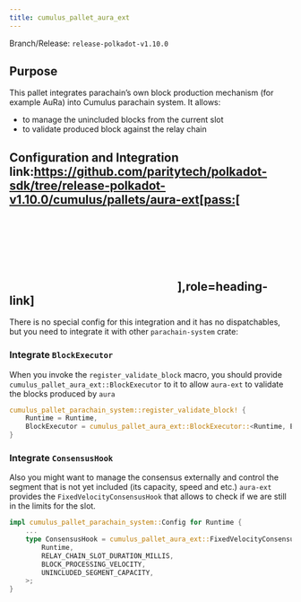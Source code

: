```yaml
---
title: cumulus_pallet_aura_ext
---
```


Branch/Release: `release-polkadot-v1.10.0`

## Purpose

This pallet integrates parachain’s own block production mechanism (for example AuRa) into Cumulus parachain system. It allows:

* to manage the unincluded blocks from the current slot
* to validate produced block against the relay chain

## Configuration and Integration link:https://github.com/paritytech/polkadot-sdk/tree/release-polkadot-v1.10.0/cumulus/pallets/aura-ext[pass:[<svg class="icon"><use href="#github-icon"/></svg>],role=heading-link]

There is no special config for this integration and it has no dispatchables, but you need to integrate it with other `parachain-system` crate:

### Integrate `BlockExecutor`

When you invoke the `register_validate_block` macro, you should provide `cumulus_pallet_aura_ext::BlockExecutor` to it to allow `aura-ext` to validate the blocks produced by `aura`

```rust
cumulus_pallet_parachain_system::register_validate_block! {
    Runtime = Runtime,
    BlockExecutor = cumulus_pallet_aura_ext::BlockExecutor::<Runtime, Executive>,
}
```

### Integrate `ConsensusHook`

Also you might want to manage the consensus externally and control the segment that is not yet included (its capacity, speed and etc.) `aura-ext` provides the `FixedVelocityConsensusHook` that allows to check if we are still in the limits for the slot.

```rust
impl cumulus_pallet_parachain_system::Config for Runtime {
    ...
    type ConsensusHook = cumulus_pallet_aura_ext::FixedVelocityConsensusHook<
        Runtime,
        RELAY_CHAIN_SLOT_DURATION_MILLIS,
        BLOCK_PROCESSING_VELOCITY,
        UNINCLUDED_SEGMENT_CAPACITY,
    >;
}
```

